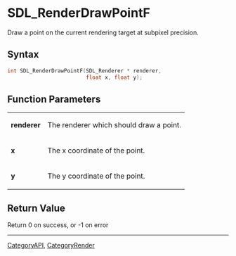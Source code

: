 = SDL_RenderDrawPointF =

Draw a point on the current rendering target at subpixel precision.

== Syntax ==

<syntaxhighlight lang='c'>
int SDL_RenderDrawPointF(SDL_Renderer * renderer,
                         float x, float y);
</syntaxhighlight>

== Function Parameters ==

{|
|'''renderer'''
|The renderer which should draw a point.
|-
|'''x'''
|The x coordinate of the point.
|-
|'''y'''
|The y coordinate of the point.
|}

== Return Value ==

Return 0 on success, or -1 on error
----
[[CategoryAPI]], [[CategoryRender]]


